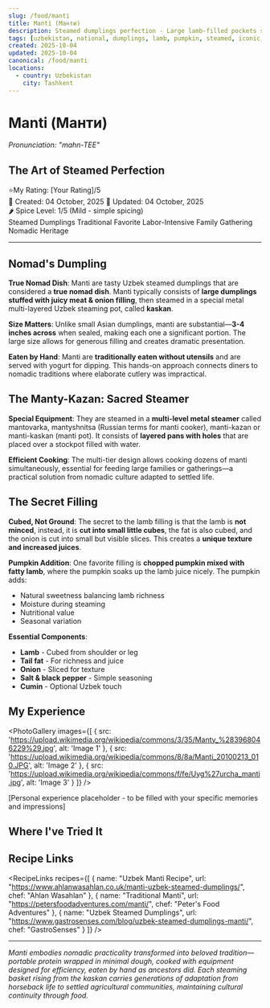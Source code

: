 ```yaml
---
slug: /food/manti
title: Manti (Манти)
description: Steamed dumplings perfection - Large lamb-filled pockets steamed in multi-layered kaskan pots
tags: [uzbekistan, national, dumplings, lamb, pumpkin, steamed, iconic, chinese-influence, juicy]
created: 2025-10-04
updated: 2025-10-04
canonical: /food/manti
locations:
  - country: Uzbekistan
    city: Tashkent
---
```



# Manti (Манти)
*Pronunciation: "mahn-TEE"*

## The Art of Steamed Perfection

<div className="food-rating">
  <span className="star">⭐</span>My Rating: [Your Rating]/5
</div>

<div className="food-metadata">
  <span className="food-date">📅 Created: 04 October, 2025</span>
  <span className="food-date">🔄 Updated: 04 October, 2025</span>
</div>

<div className="spice-level">
  🌶️ Spice Level: 1/5 (Mild - simple spicing)
</div>

<div className="food-tags">
  <span className="food-tag">Steamed Dumplings</span>
  <span className="food-tag">Traditional Favorite</span>
  <span className="food-tag">Labor-Intensive</span>
  <span className="food-tag">Family Gathering</span>
  <span className="food-tag">Nomadic Heritage</span>
</div>

---

## Nomad's Dumpling

**True Nomad Dish**: Manti are tasty Uzbek steamed dumplings that are considered a **true nomad dish**. Manti typically consists of **large dumplings stuffed with juicy meat & onion filling**, then steamed in a special metal multi-layered Uzbek steaming pot, called **kaskan**.

**Size Matters**: Unlike small Asian dumplings, manti are substantial—**3-4 inches across** when sealed, making each one a significant portion. The large size allows for generous filling and creates dramatic presentation.

**Eaten by Hand**: Manti are **traditionally eaten without utensils** and are served with yogurt for dipping. This hands-on approach connects diners to nomadic traditions where elaborate cutlery was impractical.

## The Manty-Kazan: Sacred Steamer

**Special Equipment**: They are steamed in a **multi-level metal steamer** called mantovarka, mantyshnitsa (Russian terms for manti cooker), manti-kazan or manti-kaskan (manti pot). It consists of **layered pans with holes** that are placed over a stockpot filled with water.

**Efficient Cooking**: The multi-tier design allows cooking dozens of manti simultaneously, essential for feeding large families or gatherings—a practical solution from nomadic culture adapted to settled life.

## The Secret Filling

**Cubed, Not Ground**: The secret to the lamb filling is that the lamb is **not minced**, instead, it is **cut into small little cubes**, the fat is also cubed, and the onion is cut into small but visible slices. This creates a **unique texture and increased juices**.

**Pumpkin Addition**: One favorite filling is **chopped pumpkin mixed with fatty lamb**, where the pumpkin soaks up the lamb juice nicely. The pumpkin adds:
- Natural sweetness balancing lamb richness
- Moisture during steaming
- Nutritional value
- Seasonal variation

**Essential Components**:
- **Lamb** - Cubed from shoulder or leg
- **Tail fat** - For richness and juice
- **Onion** - Sliced for texture
- **Salt & black pepper** - Simple seasoning
- **Cumin** - Optional Uzbek touch

## My Experience

<PhotoGallery
  images={[
    { src: 'https://upload.wikimedia.org/wikipedia/commons/3/35/Manty_%283968046229%29.jpg', alt: 'Image 1' },
    { src: 'https://upload.wikimedia.org/wikipedia/commons/8/8a/Manti_20100213_010.JPG', alt: 'Image 2' },
    { src: 'https://upload.wikimedia.org/wikipedia/commons/f/fe/Uyg%27urcha_manti.jpg', alt: 'Image 3' }
  ]}
/>

[Personal experience placeholder - to be filled with your specific memories and impressions]

## Where I've Tried It

<MapEmbed
  location="Tashkent, Uzbekistan"
  description="From family gatherings to manti houses specializing in perfect steamed dumplings"
/>

## Recipe Links

<RecipeLinks
  recipes={[
    {
      name: "Uzbek Manti Recipe",
      url: "https://www.ahlanwasahlan.co.uk/manti-uzbek-steamed-dumplings/",
      chef: "Ahlan Wasahlan"
    },
    {
      name: "Traditional Manti",
      url: "https://petersfoodadventures.com/manti/",
      chef: "Peter's Food Adventures"
    },
    {
      name: "Uzbek Steamed Dumplings",
      url: "https://www.gastrosenses.com/blog/uzbek-steamed-dumplings-manti/",
      chef: "GastroSenses"
    }
  ]}
/>

---

*Manti embodies nomadic practicality transformed into beloved tradition—portable protein wrapped in minimal dough, cooked with equipment designed for efficiency, eaten by hand as ancestors did. Each steaming basket rising from the kaskan carries generations of adaptation from horseback life to settled agricultural communities, maintaining cultural continuity through food.*
